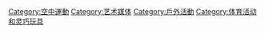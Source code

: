 [[Category:空中運動|Category:空中運動]]
[[Category:艺术媒体|Category:艺术媒体]]
[[Category:戶外活動|Category:戶外活動]]
[[Category:体育活动和灵巧玩具|Category:体育活动和灵巧玩具]]